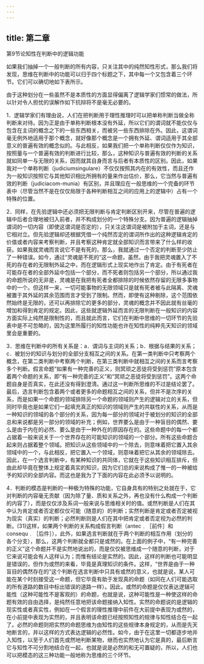 ```yaml
---
---
---
```

title: 第二章
---



第9节论知性在判断中的逻辑功能



如果我们抽掉一个一般判断的所有内容，只关注其中的纯然知性形式，那么我们将发现，思维在判断中的功能可以归于四个标题之下，其中每一个又包含着三个环节。它们可以确切地如下表所示。

由于这种划分在一些虽然不是本质性的方面显得偏离了逻辑学家们惯常的做法，所以针对令人担忧的误解作如下抗辩将不是毫无必要的。



1．逻辑学家们有理由说，人们在把判断用于理性推理时可以把单称判断当做全称判断来对待。因为正是由于单称判断根本没有外延，所以它们的谓词就不能仅仅与包含在主词的概念之下的一些东西相关，而被另一些东西排除在外。因此，这谓词毫无例外地适用于那个概念，就好像那个概念是一个拥有外延、谓词适用于其全部意义的普遍有效的概念似的。与此相反，如果我们把一个单称判断仅仅作为知识，按照量与一个普遍有效的判断进行比较，那么，这种知识与普遍有效的判断的关系就如同单一与无限的关系，因而就其自身而言与后者有本质性的区别。因此，如果我对一个单称判断（judiciumsingulare）不仅仅按照其内在的有效性，而且还作为一般知识按照它与其他知识相比所拥有的量来作出估价，那么，它当然与普遍有效的判断（judiciacom-munia）有区别，并且理应在一般思维的一个完备的环节表中（尽管当然不是在仅仅局限于各种判断相互之间的应用上的逻辑中）占有一个特殊的位置。

2．同样，在先验逻辑中还必须把无限判断与肯定判断区别开来，尽管在普遍的逻辑中后者合理地被归入前者，并不构成划分的一个特殊分支。因为普遍的逻辑抽掉谓词的一切内容（即使这谓词是否定的），只关注这谓词是被附加于主词，还是与它相对立。但先验逻辑却还根据凭借一个纯然否定的谓词所作出的这种逻辑肯定的价值或者内容来考察判断，并且考察这种肯定就全部知识而言带来了什么样的收获。如果我就灵魂而言说它不是有死的，那么，我就通过一个否定的判断至少防止了一种错误。如今，通过“灵魂是不死的”这一命题，虽然，由于我把灵魂置入了不死的存在者的无限制外延之中，而在逻辑形式上现实地作出了肯定。由于有死者在可能存在者的全部外延中包括一个部分，而不死者则包括另一个部分，所以通过我的命题所说的无非是，灵魂是在我把有死者全都排除的时候依然存留的无限多事物中的一个。但这样一来，一切可能事物的无限领域只是就有死者被与此隔离、灵魂被置于其外延的其余范围而言才受到了限制。然而，即使有这种剔除，这个范围依然始终是无限的，还可以再排除它的更多的部分，灵魂的概念并不因此就有丝毫的增加和得到肯定的规定。因此，这些就逻辑外延而言的无限判断在一般知识的内容方面实际上纯然是限制性的，而且就此而言，它们在判断中思维的一切环节的先验表中是不可忽略的，因为这里所履行的知性功能也许在知性的纯粹先天知识的领域里会是重要的。

3．思维在判断中的所有关系是：a．谓词与主词的关系；b．根据与结果的关系；c．被划分的知识与划分的全部分支相互之间的关系。在第一类判断中只考察两个概念，在第二类判断中考察两个判断，在第三类判断中就相互之间的关系而言考察多个判断。假言命题“如果有一种完善的正义，则冥顽之恶徒将受到惩罚”原本包含着两个命题的关系，即“有一种完善的正义”和“冥顽之恶徒将受到惩罚”。这两个命题自身是否真实，在此还没有得到澄清。通过这一判断所思维的不过是结论罢了。最后，选言判断包含着两个或者更多的命题相互之间的关系，但并不是次序的关系，而是如果一个命题的领域排除另一个命题的领域则产生的逻辑对立的关系，但同时毕竟也是如果它们一起填充真正的知识的领域则产生的共联性的关系，从而是一种知识的领域的各个部分的关系，因为每一部分的领域对于被划分的知识的全部总和来说都是另一部分的领域的补充；例如，世界要么是由于一种盲目的偶然、要么是由于内在的必然、要么是由于一种外在的原因存在的。这些命题中的每一个都占据着一般来说关于一个世界存在的可能知识的领域的一个部分。所有这些命题合起来则占据着整个领域。把知识从这些领域中的一个除去，则意味着把它置入其余领域中的一个，与此相反，把它置入一个领域，则意味着把它从其余的领域除去。因此，在一个选言判断中，有某种知识的共同体，它就在于这些知识相互排斥，但由此却毕竟在整体上规定着真实的知识，因为它们总的来说构成了惟一的一种被给予的知识的全部内容。而这也是我为了下面的内容在此必须予以说明的。

4．判断的模态是判断的一种极为特殊的功能，它自身具有的特别之处就在于，它对判断的内容毫无贡献（因为除了量、质和关系之外，再也没有什么构成一个判断的内容了），而是仅仅涉及系词一般来说与思维相关时的值。或然判断是人们在其中认为肯定或者否定都仅仅可能（随意的）的判断；实然判断是肯定或者否定被视为现实（真实）的判断；必然判断则是人们在其中把肯定或者否定视为必然的判断。(31)这样，如果两个判断的关系构成假言判断（antec﹒［前件］和consequ﹒［后件］），此外，如果选言判断就在于两个判断的相互作用（划分的各个分支），那么，这两个判断就全都只是或然的。在上面的例子中，“有一种完善的正义”这个命题并不是实然地说出的，而是仅仅被思维成一个随意的判断，对于它来说可能会有人这样认为；而惟有结论是实然的。因此，这样的判断也可能明显是错误的，但作为或然的来看，毕竟是真理知识的条件。这样，“世界是由于一种盲目的偶然存在的”这个判断在选言判断中只具有或然的意义，也就是说，某人可能在某个时刻接受这一命题，但它毕竟有助于发现真的命题（如同在人们可能选取的所有道路的数目中标出错误的道路一样）。因此，或然的命题是仅仅表达逻辑可能性（这种可能性不是客观的）的命题，也就是说，这种可能性是一种使这样的命题有效的自由选择，是纯然任意地把该命题接纳入知性。实然的命题说的是逻辑的现实性或者真实性，例如在一个假言的理性推理中前件在大前提中表现为或然的，在小前提中表现为实然的，并且表明该命题已经按照知性的规律与知性结合在一起了。必然的命题则把实然的命题思维为由知性的这些规律本身规定的，从而是先天地断言的，并以这样的方式表达逻辑的必然性。如今，由于在这里一切都逐步地并入知性，以至于人们首先或然地判断某物，继而也实然地认为它是真的，最后断言它与知性不可分割地结合在一起，也就是说是必然的和无可置疑的，所以，人们也可以把模态的这三种功能一般地称为思维的三个环节。
